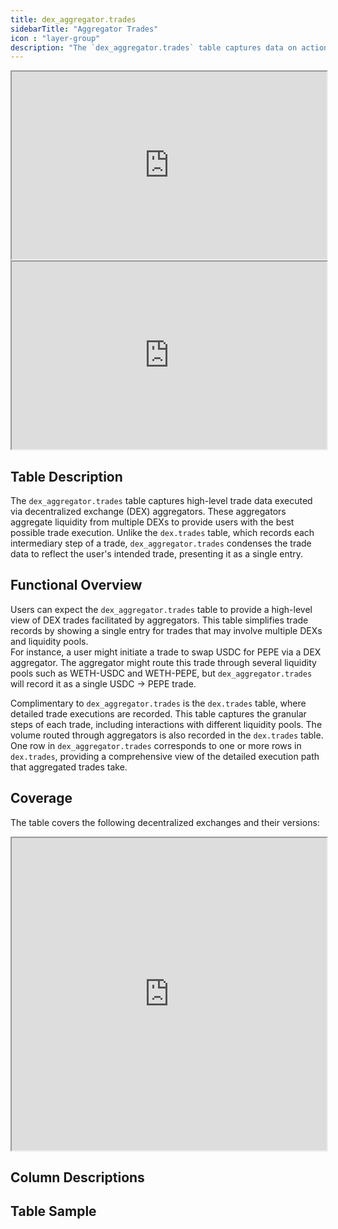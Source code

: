 ```yaml
---
title: dex_aggregator.trades
sidebarTitle: "Aggregator Trades"
icon : "layer-group"
description: "The `dex_aggregator.trades` table captures data on actions taken on aggregators - recording all events across various aggregators and blockchains."
---
```


<Frame caption="This table stores data on aggregator trades across protocols...">
  <iframe src="https://dune.com/embeds/3787155/6367567/" width="100%" height="300px"></iframe>
</Frame>

<Frame caption="... and chains">
  <iframe src="https://dune.com/embeds/3787158/6367574/" width="100%" height="300px"></iframe>
</Frame>

## Table Description

The `dex_aggregator.trades` table captures high-level trade data executed via decentralized exchange (DEX) aggregators. These aggregators aggregate liquidity from multiple DEXs to provide users with the best possible trade execution. Unlike the `dex.trades` table, which records each intermediary step of a trade, `dex_aggregator.trades` condenses the trade data to reflect the user's intended trade, presenting it as a single entry.

## Functional Overview

Users can expect the `dex_aggregator.trades` table to provide a high-level view of DEX trades facilitated by aggregators. This table simplifies trade records by showing a single entry for trades that may involve multiple DEXs and liquidity pools.   
For instance, a user might initiate a trade to swap USDC for PEPE via a DEX aggregator. The aggregator might route this trade through several liquidity pools such as WETH-USDC and WETH-PEPE, but `dex_aggregator.trades` will record it as a single USDC -> PEPE trade.

Complimentary to `dex_aggregator.trades` is the `dex.trades` table, where detailed trade executions are recorded. This table captures the granular steps of each trade, including interactions with different liquidity pools. The volume routed through aggregators is also recorded in the `dex.trades` table. One row in `dex_aggregator.trades` corresponds to one or more rows in `dex.trades`, providing a comprehensive view of the detailed execution path that aggregated trades take.

## Coverage

The table covers the following decentralized exchanges and their versions:

<div>
  <iframe
    src="https://dune.com/embeds/3457736/5810651/"
    width="100%"
    height="500px"
  ></iframe>
</div>


## Column Descriptions


<ColumnDescriptions tableSchema="dex_aggregator" tableName="trades" />

## Table Sample


<TableSample tableSchema="dex_aggregator" tableName="trades" />